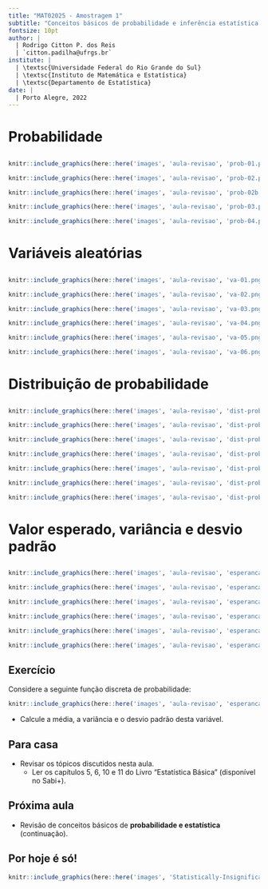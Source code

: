 ```yaml
---
title: "MAT02025 - Amostragem 1"
subtitle: "Conceitos básicos de probabilidade e inferência estatística: uma revisão"
fontsize: 10pt
author: |
  | Rodrigo Citton P. dos Reis
  | `citton.padilha@ufrgs.br`
institute: |
  | \textsc{Universidade Federal do Rio Grande do Sul}
  | \textsc{Instituto de Matemática e Estatística}
  | \textsc{Departamento de Estatística}
date: |
  | Porto Alegre, 2022
---
```


# Probabilidade

## {.allowframebreaks}

```r

knitr::include_graphics(here::here('images', 'aula-revisao', 'prob-01.png'))

```

\framebreak

```r

knitr::include_graphics(here::here('images', 'aula-revisao', 'prob-02.png'))

```

\framebreak

```r

knitr::include_graphics(here::here('images', 'aula-revisao', 'prob-02b.png'))

```

\framebreak

```r

knitr::include_graphics(here::here('images', 'aula-revisao', 'prob-03.png'))

```

\framebreak

```r

knitr::include_graphics(here::here('images', 'aula-revisao', 'prob-04.png'))

```

# Variáveis aleatórias

## {.allowframebreaks}

```r

knitr::include_graphics(here::here('images', 'aula-revisao', 'va-01.png'))

```

\framebreak

```r

knitr::include_graphics(here::here('images', 'aula-revisao', 'va-02.png'))

```

\framebreak

```r

knitr::include_graphics(here::here('images', 'aula-revisao', 'va-03.png'))

```

\framebreak

```r

knitr::include_graphics(here::here('images', 'aula-revisao', 'va-04.png'))

```

\framebreak

```r

knitr::include_graphics(here::here('images', 'aula-revisao', 'va-05.png'))

```

\framebreak

```r

knitr::include_graphics(here::here('images', 'aula-revisao', 'va-06.png'))

```

# Distribuição de probabilidade

## {.allowframebreaks}

```r

knitr::include_graphics(here::here('images', 'aula-revisao', 'dist-prob-01.png'))

```

\framebreak

```r

knitr::include_graphics(here::here('images', 'aula-revisao', 'dist-prob-02.png'))

```

\framebreak

```r

knitr::include_graphics(here::here('images', 'aula-revisao', 'dist-prob-03.png'))

```

\framebreak

```r

knitr::include_graphics(here::here('images', 'aula-revisao', 'dist-prob-04.png'))

```

\framebreak

```r

knitr::include_graphics(here::here('images', 'aula-revisao', 'dist-prob-05.png'))

```

\framebreak

```r

knitr::include_graphics(here::here('images', 'aula-revisao', 'dist-prob-06.png'))

```

\framebreak

```r

knitr::include_graphics(here::here('images', 'aula-revisao', 'dist-prob-07.png'))

```

# Valor esperado, variância e desvio padrão

## {.allowframebreaks}

```r

knitr::include_graphics(here::here('images', 'aula-revisao', 'esperanca_variancia-01.png'))

```

\framebreak

```r

knitr::include_graphics(here::here('images', 'aula-revisao', 'esperanca_variancia-02.png'))

```

\framebreak

```r

knitr::include_graphics(here::here('images', 'aula-revisao', 'esperanca_variancia-03.png'))

```

\framebreak

```r

knitr::include_graphics(here::here('images', 'aula-revisao', 'esperanca_variancia-04.png'))

```

\framebreak

```r

knitr::include_graphics(here::here('images', 'aula-revisao', 'esperanca_variancia-05.png'))

```

\framebreak

```r

knitr::include_graphics(here::here('images', 'aula-revisao', 'esperanca_variancia-06.png'))

```

## Exercício {.allowframebreaks}

Considere a seguinte função discreta de probabilidade:

```r

knitr::include_graphics(here::here('images', 'aula-revisao', 'esperanca_variancia-07.png'))

```

- Calcule a média, a variância e o desvio padrão desta variável.

## Para casa

- Revisar os tópicos discutidos nesta aula.
    + Ler os capítulos 5, 6, 10 e 11 do Livro "Estatística Básica"\footnote{Morettin, P. A. e Bussab, W. O. {\bf Estatística Básica}, Saraiva, 2010.} (disponível no Sabi+).

## Próxima aula

- Revisão de conceitos básicos de __probabilidade e estatística__ (continuação).

## Por hoje é só!

\begin{center}
{\bf Bons estudos!}
\end{center}

```r

knitr::include_graphics(here::here('images', 'Statistically-Insignificant-corda-bamba.jpg'))

```

